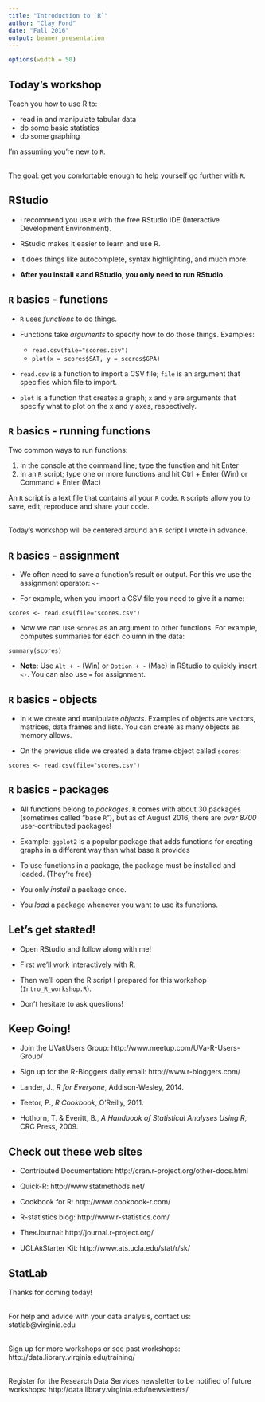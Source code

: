 ---
title: "Introduction to `R`"
author: "Clay Ford"
date: "Fall 2016"
output: beamer_presentation
---

```{r set-options, echo=FALSE, cache=FALSE}
options(width = 50)
```

## Today's workshop

Teach you how to use R to:

- read in and manipulate tabular data
- do some basic statistics
- do some graphing

I'm assuming you're new to `R`.  
\ 

The goal: get you comfortable enough to help yourself go further with `R`.


## RStudio

- I recommend you use `R` with the free RStudio IDE (Interactive Development Environment).

- RStudio makes it easier to learn and use R.

- It does things like autocomplete, syntax highlighting, and much more.

- **After you install `R` and RStudio, you only need to run RStudio.**



## `R` basics - functions

* `R` uses *functions* to do things.

* Functions take *arguments* to specify how to do those things. Examples:

    + `read.csv(file="scores.csv")` 
    + `plot(x = scores$SAT, y = scores$GPA)`

* `read.csv` is a function to import a CSV file; `file` is an argument that specifies which file to import.

* `plot` is a function that creates a graph; `x` and `y` are arguments that specify what to plot on the x and y axes, respectively.



## `R` basics - running functions

Two common ways to run functions:

1. In the console at the command line; type the function and hit Enter
2. In an `R` script; type one or more functions and hit Ctrl + Enter (Win) or Command + Enter (Mac)

An `R` script is a text file that contains all your `R` code. `R` scripts allow you to save, edit, reproduce and share your code.   
\ 

Today's workshop will be centered around an `R` script I wrote in advance.



## `R` basics - assignment

* We often need to save a function's result or output. For this we use the assignment operator: ` <- `  

* For example, when you import a CSV file you need to give it a name: 

`scores <- read.csv(file="scores.csv")`   
 
* Now we can use `scores` as an argument to other functions. For example, computes summaries for each column in the data:

`summary(scores)` 

* **Note**: Use `Alt + -` (Win) or `Option + -` (Mac) in RStudio to quickly insert ` <- `. You can also use `=` for assignment.

## `R` basics - objects

- In `R` we create and manipulate *objects*. Examples of objects are vectors, matrices, data frames and lists. You can create as many objects as memory allows. 

- On the previous slide we created a data frame object called `scores`:

```
scores <- read.csv(file="scores.csv")
```


## `R` basics - packages

- All functions belong to *packages*. `R` comes with about 30 packages (sometimes called "base `R`"), but as of August 2016, there are *over 8700* user-contributed packages! 

- Example: `ggplot2` is a popular package that adds functions for creating graphs in a different way than what base `R` provides

- To use functions in a package, the package must be installed and loaded. (They're free)

- You only _install_ a package once. 

- You _load_ a package whenever you want to use its functions. 

## Let's get sta`R`ted!

- Open RStudio and follow along with me!

- First we'll work interactively with R.

- Then we'll open the R script I prepared for this workshop (`Intro_R_workshop.R`).

- Don't hesitate to ask questions!


## Keep Going!

- Join the UVa`R`Users Group: http://www.meetup.com/UVa-R-Users-Group/

- Sign up for the R-Bloggers daily email: http://www.r-bloggers.com/

- Lander, J., *R for Everyone*, Addison-Wesley, 2014.

- Teetor, P., *R Cookbook*, O'Reilly, 2011.

- Hothorn, T. & Everitt, B., *A Handbook of Statistical Analyses Using R*, CRC Press, 2009.

## Check out these web sites

- Contributed Documentation: http://cran.r-project.org/other-docs.html

- Quick-R: http://www.statmethods.net/

- Cookbook for R: http://www.cookbook-r.com/

- R-statistics blog: http://www.r-statistics.com/

- The`R`Journal: http://journal.r-project.org/

- UCLA`R`Starter Kit: http://www.ats.ucla.edu/stat/r/sk/


## StatLab

Thanks for coming today!  
\ 

For help and advice with your data analysis, contact us: statlab@virginia.edu  
\ 

Sign up for more workshops or see past workshops:
http://data.library.virginia.edu/training/   
\ 

Register for the Research Data Services newsletter to be notified of future workshops: http://data.library.virginia.edu/newsletters/
